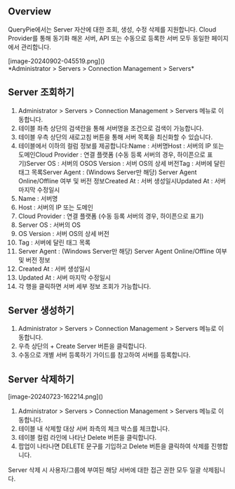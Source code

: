 
## Overview
QueryPie에서는 Server 자산에 대한 조회, 생성, 수정 삭제를 지원합니다. Cloud Provider를 통해 동기화 해온 서버, API 또는 수동으로 등록한 서버 모두 동일한 페이지에서 관리합니다.

<p align="center">
<div>[image-20240902-045519.png]()</div>
*Administrator &gt; Servers &gt; Connection Management &gt; Servers*
</p>

## Server 조회하기
1. Administrator > Servers > Connection Management > Servers 메뉴로 이동합니다.
2. 테이블 좌측 상단의 검색란을 통해 서버명을 조건으로 검색이 가능합니다.
3. 테이블 우측 상단의 새로고침 버튼을 통해 서버 목록을 최신화할 수 있습니다.
4. 테이블에서 이하의 컬럼 정보를 제공합니다:Name : 서버명Host : 서버의 IP 또는 도메인Cloud Provider : 연결 플랫폼 (수동 등록 서버의 경우, 하이픈으로 표기)Server OS : 서버의 OSOS Version : 서버 OS의 상세 버전Tag : 서버에 달린 태그 목록Server Agent : (Windows Server만 해당) Server Agent Online/Offline 여부 및 버전 정보Created At : 서버 생성일시Updated At : 서버 마지막 수정일시
  1. Name : 서버명
  2. Host : 서버의 IP 또는 도메인
  3. Cloud Provider : 연결 플랫폼 (수동 등록 서버의 경우, 하이픈으로 표기)
  4. Server OS : 서버의 OS
  5. OS Version : 서버 OS의 상세 버전
  6. Tag : 서버에 달린 태그 목록
  7. Server Agent : (Windows Server만 해당) Server Agent Online/Offline 여부 및 버전 정보
  8. Created At : 서버 생성일시
  9. Updated At : 서버 마지막 수정일시
5. 각 행을 클릭하면 서버 세부 정보 조회가 가능합니다.

## Server 생성하기
1. Administrator > Servers > Connection Management > Servers 메뉴로 이동합니다.
2. 우측 상단의 + Create Server 버튼을 클릭합니다.
3. 수동으로 개별 서버 등록하기 가이드를 참고하여 서버를 등록합니다.

## Server 삭제하기
<p align="center">
<div>[image-20240723-162214.png]()</div>
</p>

1. Administrator > Servers > Connection Management > Servers 메뉴로 이동합니다.
2. 테이블 내 삭제할 대상 서버  좌측의 체크 박스를 체크합니다.
3. 테이블 컬럼 라인에 나타난 Delete 버튼을 클릭합니다.
4. 팝업이 나타나면 DELETE 문구를 기입하고 Delete 버튼을 클릭하여 삭제를 진행합니다.

<Callout>
Server 삭제 시 사용자/그룹에 부여된 해당 서버에 대한 접근 권한 모두 일괄 삭제됩니다. 
</Callout>
